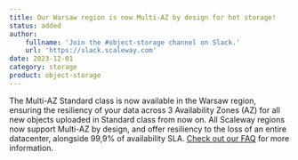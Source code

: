 ```yaml
---
title: Our Warsaw region is now Multi-AZ by design for hot storage!
status: added
author:
    fullname: 'Join the #object-storage channel on Slack.'
    url: 'https://slack.scaleway.com'
date: 2023-12-01
category: storage
product: object-storage
---
```


The Multi-AZ Standard class is now available in the Warsaw region, ensuring the resiliency of your data across 3 Availability Zones (AZ) for all new objects uploaded in Standard class from now on. All Scaleway regions now support Multi-AZ by design, and offer resiliency to the loss of an entire datacenter, alongside 99,9% of availability SLA. [Check out our FAQ](https://www.scaleway.com/en/docs/faq/new-object-storage-classes/) for more information.

